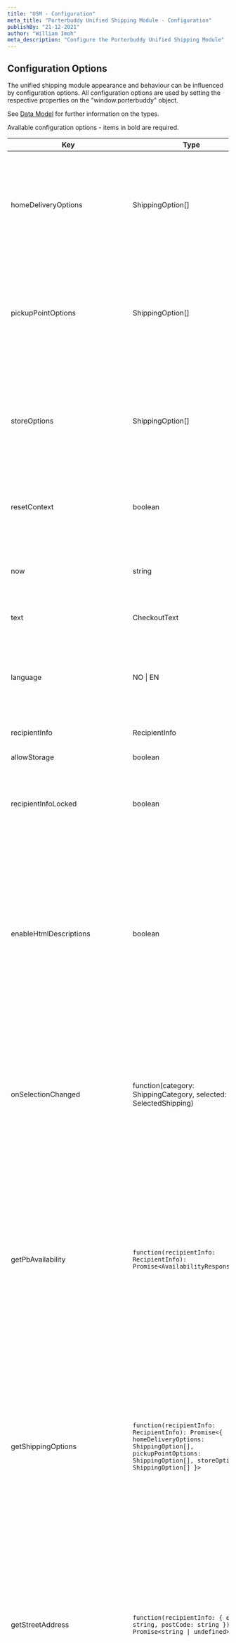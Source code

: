 ```yaml
---
title: "USM - Configuration"
meta_title: "Porterbuddy Unified Shipping Module - Configuration"
publishBy: "21-12-2021"
author: "William Imoh"
meta_description: "Configure the Porterbuddy Unified Shipping Module"
---
```


## Configuration Options

The unified shipping module appearance and behaviour can be influenced by configuration options. All configuration options are used by setting the respective properties on the "window.porterbuddy" object.

See [Data Model](/usm/data-model/) for further information on the types.

Available configuration options - items in bold are required.

| Key                              | Type                                                                                                                                                               | Description                                                                                                                                                                                                                                                                                                                                                                                          |
|----------------------------------|--------------------------------------------------------------------------------------------------------------------------------------------------------------------|------------------------------------------------------------------------------------------------------------------------------------------------------------------------------------------------------------------------------------------------------------------------------------------------------------------------------------------------------------------------------------------------------|
| homeDeliveryOptions              | ShippingOption[]                                                                                                                                                   | Configures the home delivery options to be displayed. If undefined is passed, the category "Home Delivery" will not be shown. If an empty array is passed, the category will be shown as inactive.                                                                                                                                                                                                   |
| pickupPointOptions               | ShippingOption[]                                                                                                                                                   | Configures the options for delivery to a pickup point to be displayed. If undefined is passed, the category "Pickup Point Delivery" will not be shown, if an empty array is passed, it will be shown as inactive.                                                                                                                                                                                    |
| storeOptions                     | ShippingOption[]                                                                                                                                                   | Configures the options for store pickup to be displayed. If undefined is passed, the category "Store Pickup" will not be shown, if an empty array is passed, it will be shown as inactive.                                                                                                                                                                                                           |
| resetContext                     | boolean                                                                                                                                                            | If set to true, all previously set properties will be reset to the default value if not defined with a new value in this context                                                                                                                                                                                                                                                                     |
| now                              | string                                                                                                                                                             | For testing only. Hardcode the value of now to get predictable results when testing with test data and date functions                                                                                                                                                                                                                                                                                |
| text                             | CheckoutText                                                                                                                                                       | Texts used in the consolidated checkout                                                                                                                                                                                                                                                                                                                                                              |
| language                         | NO \| EN                                                                                                                                                           | Language is necessary when custom texts are provided. It will set proper variable texts regarding the language set. By default language is detected by users browser setting                                                                                                                                                                                                                         |
| recipientInfo                    | RecipientInfo                                                                                                                                                      | Info about the delivery recipient.                                                                                                                                                                                                                                                                                                                                                                   |
| allowStorage                     | boolean                                                                                                                                                            | Allow storing form info in localStorage (default: true)                                                                                                                                                                                                                                                                                                                                              |
| recipientInfoLocked              | boolean                                                                                                                                                            | If set to true, the address form is locked for editing. If this is set, complete recipientInfo should be provided. (default: false)                                                                                                                                                                                                                                                                  |
| enableHtmlDescriptions           | boolean                                                                                                                                                            | If enabled, the values of the description properties of the various shipping options are interpreted as html content. WARNING:This is -in essence- HTML injection and allows for breaking the unified shipping module layout. If you chose to use this, make sure to not include any tags that might have serious side effects for the widget layput. Default value is false.                        |
| onSelectionChanged               | function(category: ShippingCategory, selected: SelectedShipping)                                                                                                   | Function that is called when the selected delivery option changes. The argument "category" contains which shipping category is selected (home, pickupPoint, store) and "selected" contains the detail data for the selected shipping option.                                                                                                                                                         |
| getPbAvailability                | `function(recipientInfo: RecipientInfo): Promise<AvailabilityResponse>`                                                                                            | Called when recipientInfo (address form) is submitted. Should produce an availabilityResponse from Porterbuddy availability API. If you want to update more than just porterbuddy availability, define getShippingOptions instead. See "Consolidation" page for more details. Can also be defined as a node-style callback-calling function ((recipientInfo, callback: (err, data) => void) => void) |
| getShippingOptions               | `function(recipientInfo: RecipientInfo): Promise<{ homeDeliveryOptions: ShippingOption[], pickupPointOptions: ShippingOption[], storeOptions: ShippingOption[] }>` | Called when recipientInfo (address form) is submitted. Should produce the complete set of shipping options, as it will replace the existing shipping options. See "Consolidation" page for more details. Can also be defined as a node-style callback-calling function ((recipientInfo, callback: (err, data) => void) => void)                                                                      |
| getStreetAddress                 | `function(recipientInfo: { email: string, postCode: string }): Promise<string \| undefined>`                                                                       | Called when the first line of the address form is submitted. Define this to populate streetAddress based on some external source. If a streetAddress is produced the second line of the form is populated, and the address form is submitted. Can also be defined as a node-style callback-calling function (({email, postCode}, callback: (err, data) => void) => void)                             |
| onUnselectedShipping             | function()                                                                                                                                                         | Function that is called when the previously selected shipping option becomes unavailable, e.g. because the shipping options were updated and do not contain the previously selected one anymore                                                                                                                                                                                                      |
| onFirstLineEntered               | function(data: { email: string, postCode: string })                                                                                                                | Function that is called when the user submits the first line. If you want to respond with a street address, use getStreetAddress instead.                                                                                                                                                                                                                                                            |
| onRecipientInfoEntered           | function(recipientInfo: RecipientInfo)                                                                                                                             | Function that is called when the user submits full recipient information                                                                                                                                                                                                                                                                                                                             |
| selectionPropertyChangeListeners | SelectionPropertyChangeListener[]                                                                                                                                  | An array of listeners for property changes of the selected shipping option. The onChange method of each listener gets called when the shipping option with the specified id is selected and the value of the property described by the property path changes. If a listener is registered and only the registered property path changes, the regular callback on selection changes is not called.    |
| onSetCallbacks                   | function(callbacks: CheckoutCallbacks)                                                                                                                             | Function that gets called after initialization of the consolidated checkout. The function argument is an object containing callback function references, which can be used to to interact with the checkout from external scripts.                                                                                                                                                                   |
| padding                          | "none" \| undefined                                                                                                                                                | The USM has some padding by default, but if it is rendered on a white background with sufficient spacing around it, this padding can be disabled by setting `padding: "none"`.                                                                                                                                                                                                                       |
